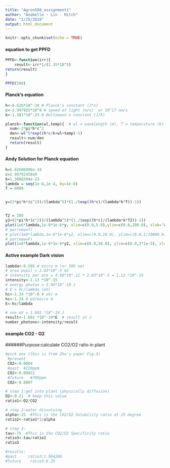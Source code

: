 ```yaml
---
title: "Agron508_assignment1"
author: "Anabelle - Lin - Mitch"
date: "1/25/2018"
output: html_document
---
```


```r
knitr::opts_chunk$set(echo = TRUE)
```


#### equation to get PPFD


```r
PPFD<-function(irr){
    result<-irr*1/(2.35*10^5)
return(result)
}

PPFD(500)
```

#### Planck's equation 


```r
h<-6.626*10^-34 # Planck's constant (J*s)
c<-2.997925*10^8 # speed of light (m/s)  or 10^17 nm/s
k<-1.381*10^-23 # Boltzmann's constant (J/K)

planck<-function(wl,temp){  # wl = wavelength (m), T = temperature (K)
  num<-2*pi*h*c^2
  den<-wl^5*exp((h*c/k+wl+temp)-1)
  result<-num/den
  return(result)
}
```

#### Andy Solution for Planck equation

```r
h=6.62606896e-34
c=2.99792458e8
k=1.3806504e-23 
lambda = seq(1e-8,1e-4, by=1e-8)
T = 6000


y=(2*pi*h*(c^2))/(lambda^5)*(1./(exp((h*c)/(lambda*k*T))-1))


T2 = 288
y2=(2*pi*h*(c^2))/(lambda^5)*(1./(exp((h*c)/(lambda*k*T2))-1))
plot(1e6*lambda,1e-6*1e-6*y, xlim=c(0.0,5.0),ylim=c(0.0,100.0), xlab='Wavelength (um)', ylab='spectral emittance (MW/m2/um)')
# par(new=T)
# plot(1e6*lambda,1e-6*1e-6*y2, xlim=c(0.0,10.0), ylim=c(0.0,1/10000.0), xlab='', ylab='', axes=F)
# par(new=F)
plot(1e6*lambda,1e-6*1e-6*y2, xlim=c(0.0,50.0), ylim=c(0.0,3*1e-5), xlab='Wavelength (um)', ylab='spectral emittance (MW/m2/um)')
```


#### Active example Dark vision 

```r
lambda<-0.505 # micro m (or 505 nm)
# area pupil = 2.83*10^-5 m2
# intensity per are = 4.00*10^-11 * 2.83*10^-5 = 1.13 *10^-15
intensity<-1.13 *10^-15
# energy photon = 3.94*10^-19 J
# E = hc/lambda (eV)
hc<-1.24 *10^-6 # eV/ m
hc<-1.24 # eV/micro m
E<-hc/lambda 

# one eV = 1.602 *10^-19 J 
result<-1.602 *10^-19*E  # result in J
number_photons<-intensity/result
```



#### example CO2 - O2
######Purpose:calculate CO2/O2 ratio in plant
```r

#pick one (this is from Zhu's paper Fig.3)
 #present
 CO2<-0.0004 
 #past  #220ppm
 CO2<-0.00022
 #future   #700ppm
 CO2<-0.0007

# step 1:get into plant (physically diffusion)
O2<-0.21  # keep this value
ratio1<-O2/CO2

# step 2:water dissolving
alpha<-25  #This is the CO2/O2 Solubility ratio at 25 degree
ratio2<-ratio1*1/alpha  

# step 3:
tau<-75  #This is the CO2/O2 Specificity ratio 
ratio3<-tau/ratio2
ratio3

#results:
#past     ratio3:1.964286
#future    ratio3:6.25
```




